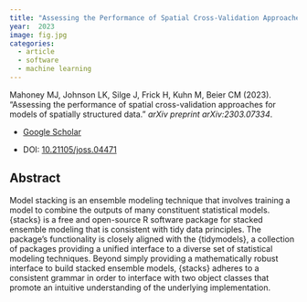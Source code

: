 ```yaml
---
title: "Assessing the Performance of Spatial Cross-Validation Approaches for Models of Spatially Structured Data"
year:  2023 
image: fig.jpg
categories:
  - article
  - software
  - machine learning
---
```


Mahoney MJ, Johnson LK, Silge J, Frick H, Kuhn M, Beier CM (2023).
“Assessing the performance of spatial cross-validation approaches for
models of spatially structured data.” _arXiv preprint
arXiv:2303.07334_.

- [Google Scholar](https://scholar.google.com/scholar?hl=en&as_sdt=0%2C7&q=Assessing+the+performance+of+spatial+cross+validation+approaches+for+models+of+spatially+structured+data2023&btnG=) 

- DOI: [10.21105/joss.04471](https://doi.org/10.21105/joss.04471)


## Abstract

Model stacking is an ensemble modeling technique that involves training a model to combine
the outputs of many constituent statistical models. {stacks} is a free and open-source R
software package for stacked ensemble modeling that is consistent with tidy data principles.
The package’s functionality is closely aligned with the {tidymodels}, a collection of packages providing a unified interface to a diverse set of statistical modeling techniques. Beyond simply providing a mathematically robust interface to build stacked ensemble models, {stacks} adheres to a consistent grammar in order to interface with two object classes that promote an intuitive understanding of the underlying implementation.

